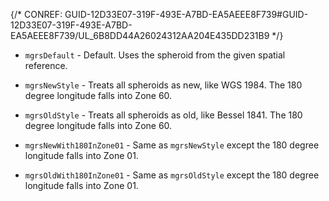 

{/* CONREF: GUID-12D33E07-319F-493E-A7BD-EA5AEEE8F739#GUID-12D33E07-319F-493E-A7BD-EA5AEEE8F739/UL_6B8DD44A26024312AA204E435DD231B9  */}

-   `mgrsDefault`  - Default. Uses the spheroid from the given spatial reference.

-   `mgrsNewStyle`  - Treats all spheroids as new, like WGS 1984. The 180 degree longitude falls into Zone 60.

-   `mgrsOldStyle`  - Treats all spheroids as old, like Bessel 1841. The 180 degree longitude falls into Zone 60.

-   `mgrsNewWith180InZone01`  - Same as `mgrsNewStyle`  except the 180 degree longitude falls into Zone 01.

-   `mgrsOldWith180InZone01`  - Same as `mgrsOldStyle`  except the 180 degree longitude falls into Zone 01.
